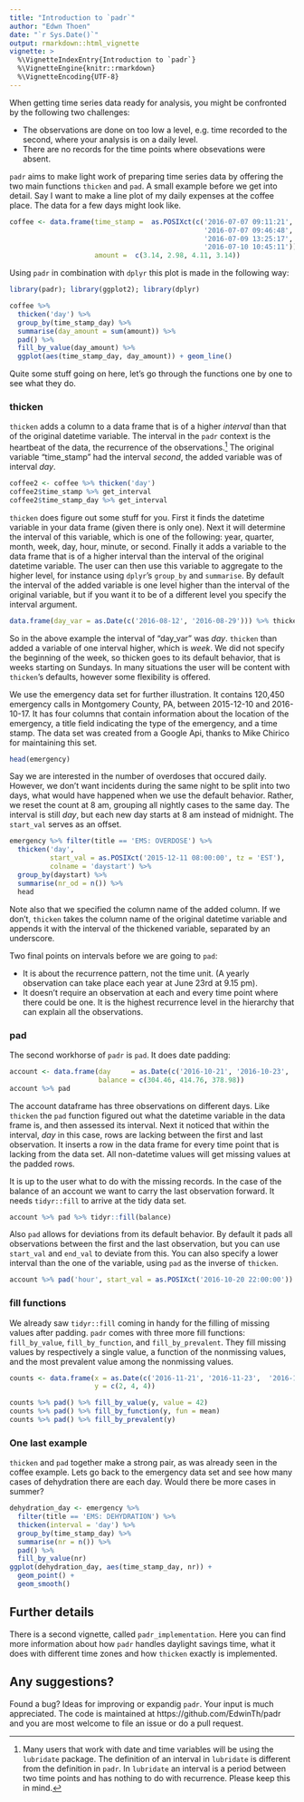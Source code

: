 ```yaml
---
title: "Introduction to `padr`"
author: "Edwn Thoen"
date: "`r Sys.Date()`"
output: rmarkdown::html_vignette
vignette: >
  %\VignetteIndexEntry{Introduction to `padr`}
  %\VignetteEngine{knitr::rmarkdown}
  %\VignetteEncoding{UTF-8}
---
```


When getting time series data ready for analysis, you might be confronted by the following two challenges:

* The observations are done on too low a level, e.g. time recorded to the second, where your analysis is on a daily level.
* There are no records for the time points where obsevations were absent.

`padr` aims to make light work of preparing time series data by offering the two main functions `thicken` and `pad`. A small example before we get into detail. Say I want to make a line plot of my daily expenses at the coffee place. The data for a few days might look like.

```r
coffee <- data.frame(time_stamp =  as.POSIXct(c('2016-07-07 09:11:21',
                                                '2016-07-07 09:46:48',
                                                '2016-07-09 13:25:17', 
                                                '2016-07-10 10:45:11')),
                     amount =  c(3.14, 2.98, 4.11, 3.14))
```

Using `padr` in combination with `dplyr` this plot is made in the following way:

```r
library(padr); library(ggplot2); library(dplyr)

coffee %>% 
  thicken('day') %>% 
  group_by(time_stamp_day) %>%
  summarise(day_amount = sum(amount)) %>% 
  pad() %>% 
  fill_by_value(day_amount) %>% 
  ggplot(aes(time_stamp_day, day_amount)) + geom_line()
```

Quite some stuff going on here, let's go through the functions one by one to see what they do.

### thicken

`thicken` adds a column to a data frame that is of a higher *interval* than that of the original datetime variable. The interval in the `padr` context is the heartbeat of the data, the recurrence of the observations.[^1] The original variable "time_stamp" had the interval *second*, the added variable was of interval *day*.

```r
coffee2 <- coffee %>% thicken('day')
coffee2$time_stamp %>% get_interval
coffee2$time_stamp_day %>% get_interval
```

`thicken` does figure out some stuff for you. First it finds the datetime variable in your data frame (given there is only one). Next it will determine the interval of this variable, which is one of the following: year, quarter, month, week, day, hour, minute, or second. Finally it adds a variable to the data frame that is of a higher interval than the interval of the original datetime variable. The user can then use this variable to aggregate to the higher level, for instance using `dplyr`'s `group_by` and `summarise`. By default the interval of the added variable is one level higher than the interval of the original variable, but if you want it to be of a different level you specify the interval argument.

```r
data.frame(day_var = as.Date(c('2016-08-12', '2016-08-29'))) %>% thicken
```

So in the above example the interval of "day_var" was *day*. `thicken` than added a variable of one interval higher, which is *week*. We did not specify the beginning of the week, so thicken goes to its default behavior, that is weeks starting on Sundays. In many situations the user will be content with `thicken`'s defaults, however some flexibility is offered.

We use the emergency data set for further illustration. It contains 120,450 emergency calls in Montgomery County, PA, between 2015-12-10 and 2016-10-17. It has four columns that contain information about the location of the emergency, a title field indicating the type of the emergency, and a time stamp. The data set was created from a Google Api, thanks to Mike Chirico for maintaining this set. 

```r
head(emergency)
```

Say we are interested in the number of overdoses that occured daily. However, we don't want incidents during the same night to be split into two days, what would have happened when we use the default behavior. Rather, we reset the count at 8 am, grouping all nightly cases to the same day. The interval is still *day*, but each new day starts at 8 am instead of midnight. The `start_val` serves as an offset. 

```r
emergency %>% filter(title == 'EMS: OVERDOSE') %>% 
  thicken('day', 
          start_val = as.POSIXct('2015-12-11 08:00:00', tz = 'EST'),
          colname = 'daystart') %>% 
  group_by(daystart) %>% 
  summarise(nr_od = n()) %>% 
  head
```

Note also that we specified the column name of the added column. If we don't, `thicken` takes the column name of the original datetime variable and appends it with the interval of the thickened variable, separated by an underscore. 

Two final points on intervals before we are going to `pad`:

* It is about the recurrence pattern, not the time unit. (A yearly observation can take place each year at June 23rd at 9.15 pm).
* It doesn't require an observation at each and every time point where there could be one. It is the highest recurrence level in the hierarchy that can explain all the observations.

### pad

The second workhorse of `padr` is `pad`. It does date padding:

```r
account <- data.frame(day     = as.Date(c('2016-10-21', '2016-10-23', '2016-10-26')),
                      balance = c(304.46, 414.76, 378.98))
account %>% pad
```

The account dataframe has three observations on different days. Like `thicken` the `pad` function figured out what the datetime variable in the data frame is, and then assessed its interval. Next it noticed that within the interval, *day* in this case, rows are lacking between the first and last observation. It inserts a row in the data frame for every time point that is lacking from the data set. All non-datetime values will get missing values at the padded rows. 

It is up to the user what to do with the missing records. In the case of the balance of an account we want to carry the last observation forward. It needs `tidyr::fill` to arrive at the tidy data set.

```r
account %>% pad %>% tidyr::fill(balance)
```

Also `pad` allows for deviations from its default behavior. By default it pads all observations between the first and the last observation, but you can use `start_val` and `end_val` to deviate from this. You can also specify a lower interval than the one of the variable, using `pad` as the inverse of `thicken`.

```r
account %>% pad('hour', start_val = as.POSIXct('2016-10-20 22:00:00')) %>% head
```

### fill functions
We already saw `tidyr::fill` coming in handy for the filling of missing values after padding. `padr` comes with three more fill functions: `fill_by_value`, `fill_by_function`, and `fill_by_prevalent`. They fill missing values by respectively a single value, a function of the nonmissing values, and the most prevalent value among the nonmissing values.

```r
counts <- data.frame(x = as.Date(c('2016-11-21', '2016-11-23',  '2016-11-24')),
                     y = c(2, 4, 4))

counts %>% pad() %>% fill_by_value(y, value = 42)
counts %>% pad() %>% fill_by_function(y, fun = mean)
counts %>% pad() %>% fill_by_prevalent(y)
```


### One last example
`thicken` and `pad` together make a strong pair, as was already seen in the coffee example. Lets go back to the emergency data set and see how many cases of dehydration there are each day. Would there be more cases in summer?

```r
dehydration_day <- emergency %>% 
  filter(title == 'EMS: DEHYDRATION') %>% 
  thicken(interval = 'day') %>% 
  group_by(time_stamp_day) %>% 
  summarise(nr = n()) %>% 
  pad() %>% 
  fill_by_value(nr)
ggplot(dehydration_day, aes(time_stamp_day, nr)) +
  geom_point() +
  geom_smooth()
```

## Further details
There is a second vignette, called `padr_implementation`. Here you can find more information about how `padr` handles daylight savings time, what it does with different time zones and how `thicken` exactly is implemented.

## Any suggestions?
Found a bug? Ideas for improving or expandig `padr`. Your input is much appreciated. The code is maintained at https://github.com/EdwinTh/padr and you are most welcome to file an issue or do a pull request.


[^1]: Many users that work with date and time variables will be using the `lubridate` package. The definition of an interval in `lubridate` is different from the definition in `padr`. In `lubridate` an interval is a period between two time points and has nothing to do with recurrence. Please keep this in mind.

